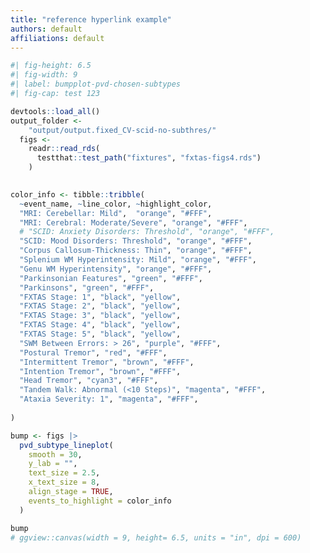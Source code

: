 ```yaml
---
title: "reference hyperlink example"
authors: default
affiliations: default
---
```


```r
#| fig-height: 6.5
#| fig-width: 9
#| label: bumpplot-pvd-chosen-subtypes
#| fig-cap: test 123

devtools::load_all()
output_folder <-
    "output/output.fixed_CV-scid-no-subthres/"
  figs <-
    readr::read_rds(
      testthat::test_path("fixtures", "fxtas-figs4.rds")
    )

  
color_info <- tibble::tribble(
  ~event_name, ~line_color, ~highlight_color,
  "MRI: Cerebellar: Mild",  "orange", "#FFF",
  "MRI: Cerebral: Moderate/Severe", "orange", "#FFF",
  # "SCID: Anxiety Disorders: Threshold", "orange", "#FFF",
  "SCID: Mood Disorders: Threshold", "orange", "#FFF",
  "Corpus Callosum-Thickness: Thin", "orange", "#FFF",
  "Splenium WM Hyperintensity: Mild", "orange", "#FFF",
  "Genu WM Hyperintensity", "orange", "#FFF",
  "Parkinsonian Features", "green", "#FFF",
  "Parkinsons", "green", "#FFF",
  "FXTAS Stage: 1", "black", "yellow",
  "FXTAS Stage: 2", "black", "yellow",
  "FXTAS Stage: 3", "black", "yellow",
  "FXTAS Stage: 4", "black", "yellow",
  "FXTAS Stage: 5", "black", "yellow",
  "SWM Between Errors: > 26", "purple", "#FFF",
  "Postural Tremor", "red", "#FFF",
  "Intermittent Tremor", "brown", "#FFF",
  "Intention Tremor", "brown", "#FFF",
  "Head Tremor", "cyan3", "#FFF",
  "Tandem Walk: Abnormal (<10 Steps)", "magenta", "#FFF",
  "Ataxia Severity: 1", "magenta", "#FFF",
  
)

bump <- figs |> 
  pvd_subtype_lineplot(
    smooth = 30,
    y_lab = "",
    text_size = 2.5,
    x_text_size = 8,
    align_stage = TRUE,
    events_to_highlight = color_info
  )

bump
# ggview::canvas(width = 9, height= 6.5, units = "in", dpi = 600)
```
